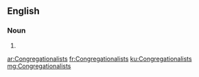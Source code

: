 ==English==

===Noun===
{{head|en}}

# {{plural of|Congregationalist}}

[[ar:Congregationalists]]
[[fr:Congregationalists]]
[[ku:Congregationalists]]
[[mg:Congregationalists]]